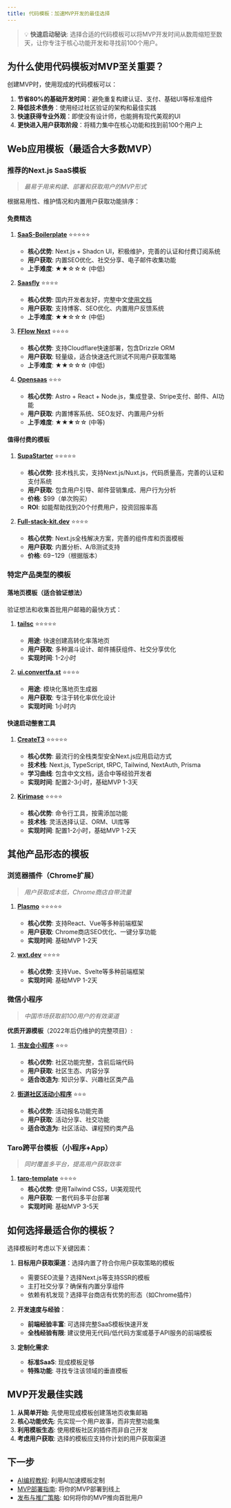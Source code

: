 ```yaml
---
title: 代码模板：加速MVP开发的最佳选择
---
```


> 💡 **快速启动秘诀**: 选择合适的代码模板可以将MVP开发时间从数周缩短至数天，让你专注于核心功能开发和寻找前100个用户。

## 为什么使用代码模板对MVP至关重要？

创建MVP时，使用现成的代码模板可以：

1. **节省80%的基础开发时间**：避免重复构建认证、支付、基础UI等标准组件
2. **降低技术债务**：使用经过社区验证的架构和最佳实践
3. **快速获得专业外观**：即使没有设计师，也能拥有现代美观的UI
4. **更快进入用户获取阶段**：将精力集中在核心功能和找到前100个用户上

## Web应用模板（最适合大多数MVP）

### 推荐的Next.js SaaS模板
> *最易于用来构建、部署和获取用户的MVP形式*

根据易用性、维护情况和内置用户获取功能排序：

#### 免费精选

1. **[SaaS-Boilerplate](https://github.com/ixartz/SaaS-Boilerplate)** ⭐️⭐️⭐️⭐️⭐️
   - **核心优势**: Next.js + Shadcn UI，积极维护，完善的认证和付费订阅系统
   - **用户获取**: 内置SEO优化、社交分享、电子邮件收集功能
   - **上手难度**: ★★☆☆☆ (中低)

2. **[Saasfly](https://show.saasfly.io/zh)** ⭐️⭐️⭐️⭐️
   - **核心优势**: 国内开发者友好，完整中文[使用文档](https://document.saasfly.io/zh-cn/)
   - **用户获取**: 支持博客、SEO优化、内置用户反馈系统
   - **上手难度**: ★★☆☆☆ (中低)

3. **[FFlow Next](https://www.fflowlink.com/zh)** ⭐️⭐️⭐️⭐️
   - **核心优势**: 支持Cloudflare快速部署，包含Drizzle ORM
   - **用户获取**: 轻量级，适合快速迭代测试不同用户获取策略
   - **上手难度**: ★★☆☆☆ (中低)

4. **[Opensaas](https://github.com/wasp-lang/open-saas/)** ⭐️⭐️⭐️
   - **核心优势**: Astro + React + Node.js，集成登录、Stripe支付、邮件、AI功能
   - **用户获取**: 内置博客系统、SEO友好、内置用户分析
   - **上手难度**: ★★★☆☆ (中等)

#### 值得付费的模板

1. **[SupaStarter](https://supastarter.dev/)** ⭐️⭐️⭐️⭐️⭐️
   - **核心优势**: 技术栈扎实，支持Next.js/Nuxt.js，代码质量高，完善的认证和支付系统
   - **用户获取**: 包含用户引导、邮件营销集成、用户行为分析
   - **价格**: $99（单次购买）
   - **ROI**: 如能帮助找到20个付费用户，投资回报率高

2. **[Full-stack-kit.dev](https://www.full-stack-kit.dev/en)** ⭐️⭐️⭐️⭐️
   - **核心优势**: Next.js全栈解决方案，完善的组件库和页面模板
   - **用户获取**: 内置分析、A/B测试支持
   - **价格**: $69-$129（根据版本）

### 特定产品类型的模板

#### 落地页模板（适合验证想法）

验证想法和收集首批用户邮箱的最快方式：

1. **[tailsc](https://tailsc.com/)** ⭐️⭐️⭐️⭐️⭐️
   - **用途**: 快速创建高转化率落地页
   - **用户获取**: 多种漏斗设计、邮件捕获组件、社交分享优化
   - **实现时间**: 1-2小时

2. **[ui.convertfa.st](https://ui.convertfa.st/)** ⭐️⭐️⭐️⭐️
   - **用途**: 模块化落地页生成器
   - **用户获取**: 专注于转化率优化设计
   - **实现时间**: 1小时内

#### 快速启动整套工具

1. **[CreateT3](https://create.t3.gg/zh-hans/)** ⭐️⭐️⭐️⭐️⭐️
   - **核心优势**: 最流行的全栈类型安全Next.js应用启动方式
   - **技术栈**: Next.js, TypeScript, tRPC, Tailwind, NextAuth, Prisma
   - **学习曲线**: 包含中文文档，适合中等经验开发者
   - **实现时间**: 配置2-3小时，基础MVP 1-3天

2. **[Kirimase](https://kirimase.dev/)** ⭐️⭐️⭐️⭐️
   - **核心优势**: 命令行工具，按需添加功能
   - **技术栈**: 灵活选择认证、ORM、UI库等
   - **实现时间**: 配置1-2小时，基础MVP 1-2天

## 其他产品形态的模板

### 浏览器插件（Chrome扩展）
> *用户获取成本低，Chrome商店自带流量*

1. **[Plasmo](https://www.plasmo.com/)** ⭐️⭐️⭐️⭐️⭐️
   - **核心优势**: 支持React、Vue等多种前端框架
   - **用户获取**: Chrome商店SEO优化、一键分享功能
   - **实现时间**: 基础MVP 1-2天

2. **[wxt.dev](https://wxt.dev/)** ⭐️⭐️⭐️⭐️
   - **核心优势**: 支持Vue、Svelte等多种前端框架
   - **实现时间**: 基础MVP 1-2天

### 微信小程序
> *中国市场获取前100用户的有效渠道*

**优质开源模板**（2022年后仍维护的完整项目）:

1. **[书友会小程序](https://github.com/3075426724/WeReading)** ⭐️⭐️⭐️
   - **核心优势**: 社区功能完整，含前后端代码
   - **用户获取**: 社区生态、内容分享
   - **适合改造为**: 知识分享、兴趣社区类产品

2. **[街道社区活动小程序](https://github.com/Jackiexiao/WeStreetAppt)** ⭐️⭐️⭐️
   - **核心优势**: 活动报名功能完善
   - **用户获取**: 活动分享、社交功能
   - **适合改造为**: 社区活动、课程预约类产品

### Taro跨平台模板（小程序+App）
> *同时覆盖多平台，提高用户获取效率*

1. **[taro-template](https://github.com/dshuais/taro-template)** ⭐️⭐️⭐️⭐️
   - **核心优势**: 使用Tailwind CSS，UI美观现代
   - **用户获取**: 一套代码多平台部署
   - **实现时间**: 基础MVP 3-5天

## 如何选择最适合你的模板？

选择模板时考虑以下关键因素：

1. **目标用户获取渠道**：选择内置了符合你用户获取策略的模板
   - 需要SEO流量？选择Next.js等支持SSR的模板
   - 主打社交分享？确保有内置分享组件
   - 依赖有机发现？选择平台商店有优势的形态（如Chrome插件）

2. **开发速度与经验**：
   - **前端经验丰富**: 可选择完整SaaS模板快速开发
   - **全栈经验有限**: 建议使用无代码/低代码方案或基于API服务的前端模板

3. **定制化需求**:
   - **标准SaaS**: 现成模板足够
   - **特殊功能**: 寻找专注该领域的垂直模板

## MVP开发最佳实践

1. **从简单开始**: 先使用现成模板创建落地页收集邮箱
2. **核心功能优先**: 先实现一个用户故事，而非完整功能集
3. **利用模板生态**: 使用模板社区的插件而非自己开发
4. **考虑用户获取**: 选择的模板应支持你计划的用户获取渠道

## 下一步

- [AI编程教程](/resources/ai-programming-tutorials): 利用AI加速模板定制
- [MVP部署指南](/launching/deployment): 将你的MVP部署到线上
- [发布与推广策略](/launching/international-publishing): 如何将你的MVP推向首批用户

